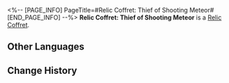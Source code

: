 <%-- [PAGE_INFO]
PageTitle=#Relic Coffret: Thief of Shooting Meteor#
[END_PAGE_INFO] --%>
{{Item Infobox
|id          = 71010
|image       = Item Relic Coffret- Thief of Shooting Meteor.png{{subst:void|<!--$UPLOAD:<<SpriteOutput/ItemFigures/71010.png>-<Item Relic Coffret- Thief of Shooting Meteor.png>-<Item Icons>>-->}}
|type        = Relic Coffret
|invCategory = Valuables
|rarity      = 5
|effect      = 
|description = A device used to collect and restore the Lightdust in the Fragmentum to its original form. Use this to obtain a random 5-star relic from the Thief of Shooting Meteor set.
}}
{{Description|You never know what's in the box until you open it.<br /><br />''"So it's essentially like buying a lottery ticket?"<br />"At least we don't need to worry about finding a cat that is both dead and alive."''}}
'''Relic Coffret: Thief of Shooting Meteor''' is a [[Relic Coffret]].

==Other Languages==
{{Other Languages
|en   = Relic Coffret: Thief of Shooting Meteor
|zhs  = 遗器铸盒：流星追迹的怪盗
|zht  = 遺器鑄盒：流星追跡的怪盜
|ja   = 遺物ボックス：流星の跡を追う怪盗
|ko   = 유물 주조함: 유성을 쫓는 괴도
|es   = Cofre de artefactos: Ladrón del rastro meteórico
|fr   = Coffret à relique&nbsp;: Voleur de météorite filante
|ru   = Сундук с Реликвиями: Вор падающего метеора
|th   = กล่องรีลิกส์: Thief of Shooting Meteor
|vi   = Hộp Đúc Di Vật: Kẻ Cướp Vệt Sao Băng
|de   = Reliktkästchen: Dieb des fallenden Meteors
|id   = Relic Coffret: Thief of Shooting Meteor
|pt   = Cofre de Relíquia: Ladrão da Chuva de Meteoros
}}

==Change History==
{{Change History|1.0}}